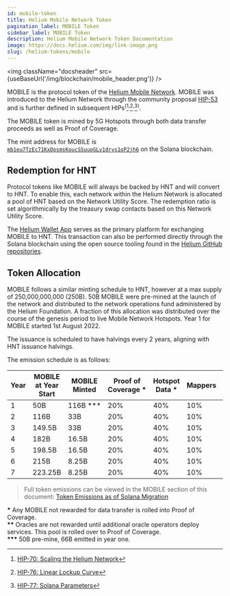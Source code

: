 ```yaml
---
id: mobile-token
title: Helium Mobile Network Token
pagination_label: MOBILE Token
sidebar_label: MOBILE Token
description: Helium Mobile Network Token Documentation
image: https://docs.helium.com/img/link-image.png
slug: /helium-tokens/mobile
---
```



<img className="docsheader" src={useBaseUrl('/img/blockchain/mobile_header.png')} />

MOBILE is the protocol token of the [Helium Mobile Network](/5g-on-helium). MOBILE was introduced to
the Helium Network through the community proposal
[HIP-53](https://github.com/helium/HIP/blob/main/0053-mobile-dao.md) and is further defined in
subsequent HIPs<sup>(</sup>[^1]<sup>,</sup>[^2]<sup>,</sup>[^3]<sup>)</sup>.

[^1]:
    [HIP-70: Scaling the Helium Network](https://github.com/helium/HIP/blob/main/0070-scaling-helium.md)

[^2]:
    [HIP-76: Linear Lockup Curve](https://github.com/helium/HIP/blob/main/0076-linear-lockup-curve.md)

[^3]: [HIP-77: Solana Parameters](https://github.com/helium/HIP/blob/main/0077-solana-parameters.md)
[^4]:
    [HIP-80: Simplifying DAO Utility Score](https://github.com/helium/HIP/blob/main/0080-simplifying-dao-utility-score.md)

The MOBILE token is mined by 5G Hotspots through both data transfer proceeds as well as Proof of
Coverage.

The mint address for MOBILE is
[`mb1eu7TzEc71KxDpsmsKoucSSuuoGLv1drys1oP2jh6`](https://explorer.solana.com/address/mb1eu7TzEc71KxDpsmsKoucSSuuoGLv1drys1oP2jh6)
on the Solana blockchain.

## Redemption for HNT

Protocol tokens like MOBILE will always be backed by HNT and will convert to HNT. To enable this,
each network within the Helium Network is allocated a pool of HNT based on the Network Utility
Score. The redemption ratio is set algorithmically by the treasury swap contacts based on this
Network Utility Score.

The [Helium Wallet App](/wallets/helium-wallet-app) serves as the primary platform for exchanging
MOBILE to HNT. This transaction can also be performed directly through the Solana blockchain using
the open source tooling found in the [Helium GitHub repositories](https://github.com/helium).

## Token Allocation

MOBILE follows a similar minting schedule to HNT, however at a max supply of 250,000,000,000 (250B).
50B MOBILE were pre-mined at the launch of the network and distributed to the network operations
fund administered by the Helium Foundation. A fraction of this allocation was distributed over the
course of the genesis period to live Mobile Network Hotspots.
Year 1 for MOBILE started 1st August 2022.

The issuance is scheduled to have halvings every 2 years, aligning with HNT issuance halvings.

The emission schedule is as follows:

| Year | MOBILE at Year Start | MOBILE Minted | Proof of Coverage \* | Hotspot Data \* | Mappers | Service Providers | Oracles \*\* | veHNT Stakers |
| ---- | -------------------- | ------------- | -------------------- | --------------- | ------- | ----------------- | ------------ | ------------- |
| 1    | 50B                  | 116B \*\*\*   | 20%                  | 40%             | 10%     | 20%               | 4%           | 6%            |
| 2    | 116B                 | 33B           | 20%                  | 40%             | 10%     | 20%               | 4%           | 6%            |
| 3    | 149.5B               | 33B           | 20%                  | 40%             | 10%     | 20%               | 4%           | 6%            |
| 4    | 182B                 | 16.5B         | 20%                  | 40%             | 10%     | 20%               | 4%           | 6%            |
| 5    | 198.5B               | 16.5B         | 20%                  | 40%             | 10%     | 20%               | 4%           | 6%            |
| 6    | 215B                 | 8.25B         | 20%                  | 40%             | 10%     | 20%               | 4%           | 6%            |
| 7    | 223.25B              | 8.25B         | 20%                  | 40%             | 10%     | 20%               | 4%           | 6%            |

> Full token emissions can be viewed in the MOBILE section of this document:
> [Token Emissions as of Solana Migration](https://github.com/helium/HIP/blob/main/HIP-solana-parameters/token-emissions-as-of-solana-migration.pdf)

**\*** Any MOBILE not rewarded for data transfer is rolled into Proof of Coverage.  
**\*\*** Oracles are not rewarded until additional oracle operators deploy services. This pool is
rolled over to Proof of Coverage.  
**\*\*\*** 50B pre-mine, 66B emitted in year one.
